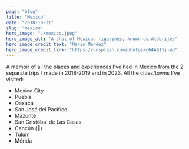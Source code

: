 ```yaml
---
page: "blog"
title: "Mexico"
date: "2018-10-31"
slug: "mexico"
hero_image: "./mexico.jpeg"
hero_image_alt: "A shot of Mexican figurines, known as Alebrijes"
hero_image_credit_text: "Mario Mendez"
hero_image_credit_link: "https://unsplash.com/photos/c64AB11j-po"
---
```


A memoir of all the places and experiences I've had in Mexico from the 2 separate trips I made in 2018-2019 and in 2023. All the cities/towns I've visited:

- Mexico City
- Puebla
- Oaxaca
- San José del Pacífico
- Mazunte
- San Cristóbal de Las Casas
- Cancún (🤢)
- Tulum
- Mérida
